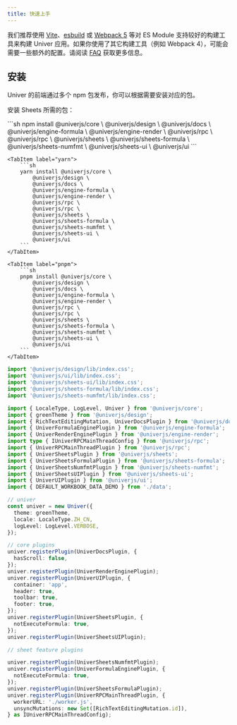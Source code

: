 ```yaml
---
title: 快速上手
---
```


我们推荐使用 [Vite](https://vitejs.dev/)、[esbuild](https://esbuild.github.io/) 或 [Webpack 5](https://webpack.js.org/) 等对 ES Module 支持较好的构建工具来构建 Univer 应用。如果你使用了其它构建工具（例如 Webpack 4），可能会需要一些额外的配置。请阅读 [FAQ](/guides/faq) 获取更多信息。

## 安装

Univer 的前端通过多个 npm 包发布，你可以根据需要安装对应的包。

安装 Sheets 所需的包：


<Tabs>
    <TabItem label="npm">
        ```sh
        npm install @univerjs/core \
            @univerjs/design \
            @univerjs/docs \
            @univerjs/engine-formula \
            @univerjs/engine-render \
            @univerjs/rpc \
            @univerjs/rpc \
            @univerjs/sheets \
            @univerjs/sheets-formula \
            @univerjs/sheets-numfmt \
            @univerjs/sheets-ui \
            @univerjs/ui
        ```
    </TabItem>

    <TabItem label="yarn">
        ```sh
        yarn install @univerjs/core \
            @univerjs/design \
            @univerjs/docs \
            @univerjs/engine-formula \
            @univerjs/engine-render \
            @univerjs/rpc \
            @univerjs/rpc \
            @univerjs/sheets \
            @univerjs/sheets-formula \
            @univerjs/sheets-numfmt \
            @univerjs/sheets-ui \
            @univerjs/ui
        ```
    </TabItem>

    <TabItem label="pnpm">
        ```sh
        pnpm install @univerjs/core \
            @univerjs/design \
            @univerjs/docs \
            @univerjs/engine-formula \
            @univerjs/engine-render \
            @univerjs/rpc \
            @univerjs/rpc \
            @univerjs/sheets \
            @univerjs/sheets-formula \
            @univerjs/sheets-numfmt \
            @univerjs/sheets-ui \
            @univerjs/ui
        ```
    </TabItem>
</Tabs>


```ts title="main.ts"
import '@univerjs/design/lib/index.css';
import '@univerjs/ui/lib/index.css';
import '@univerjs/sheets-ui/lib/index.css';
import '@univerjs/sheets-formula/lib/index.css';
import '@univerjs/sheets-numfmt/lib/index.css';

import { LocaleType, LogLevel, Univer } from '@univerjs/core';
import { greenTheme } from '@univerjs/design';
import { RichTextEditingMutation, UniverDocsPlugin } from '@univerjs/docs';
import { UniverFormulaEnginePlugin } from '@univerjs/engine-formula';
import { UniverRenderEnginePlugin } from '@univerjs/engine-render';
import type { IUniverRPCMainThreadConfig } from '@univerjs/rpc';
import { UniverRPCMainThreadPlugin } from '@univerjs/rpc';
import { UniverSheetsPlugin } from '@univerjs/sheets';
import { UniverSheetsFormulaPlugin } from '@univerjs/sheets-formula';
import { UniverSheetsNumfmtPlugin } from '@univerjs/sheets-numfmt';
import { UniverSheetsUIPlugin } from '@univerjs/sheets-ui';
import { UniverUIPlugin } from '@univerjs/ui';
import { DEFAULT_WORKBOOK_DATA_DEMO } from './data';

// univer
const univer = new Univer({
  theme: greenTheme,
  locale: LocaleType.ZH_CN,
  logLevel: LogLevel.VERBOSE,
});

// core plugins
univer.registerPlugin(UniverDocsPlugin, {
  hasScroll: false,
});
univer.registerPlugin(UniverRenderEnginePlugin);
univer.registerPlugin(UniverUIPlugin, {
  container: 'app',
  header: true,
  toolbar: true,
  footer: true,
});
univer.registerPlugin(UniverSheetsPlugin, {
  notExecuteFormula: true,
});
univer.registerPlugin(UniverSheetsUIPlugin);

// sheet feature plugins

univer.registerPlugin(UniverSheetsNumfmtPlugin);
univer.registerPlugin(UniverFormulaEnginePlugin, {
  notExecuteFormula: true,
});
univer.registerPlugin(UniverSheetsFormulaPlugin);
univer.registerPlugin(UniverRPCMainThreadPlugin, {
  workerURL: './worker.js',
  unsyncMutations: new Set([RichTextEditingMutation.id]),
} as IUniverRPCMainThreadConfig);
```
